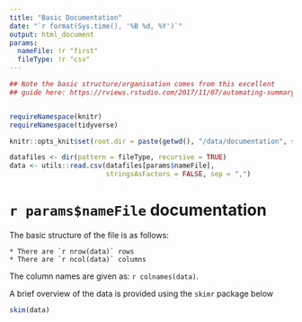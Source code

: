 ```yaml
---
title: "Basic Documentation"
date: "`r format(Sys.time(), '%B %d, %Y')`"
output: html_document
params:
  nameFile: !r "first"
  fileType: !r "csv"
---
```


```r
## Note the basic structure/organisation comes from this excellent
## guide here: https://rviews.rstudio.com/2017/11/07/automating-summary-of-surveys-with-rmarkdown/


requireNamespace(knitr)
requireNamespace(tidyverse)

knitr::opts_knit$set(root.dir = paste(getwd(), "/data/documentation", sep = "")) # put this render into the documentation folder
```

```r
datafiles <- dir(pattern = fileType, recursive = TRUE)
data <- utils::read.csv(datafiles[params$nameFile], 
                        stringsAsFactors = FALSE, sep = ",")
```

# `r params$nameFile` documentation

The basic structure of the file is as follows:

    * There are `r nrow(data)` rows
    * There are `r ncol(data)` columns
    
The column names are given as: `r colnames(data)`.

A brief overview of the data is provided using the `skimr` package below

```r
skim(data)
```

